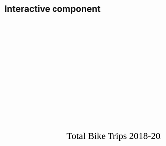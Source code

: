 # Interactive component

<html lang="en">
    
    <head>
        <meta charset="utf-8">
        <title></title>
        <script src="https://d3js.org/d3.v6.js"></script>
        <style type ="text/css">
        </style>
    </head>
    
    <body>
    
    <svg width="1000" height="300" id="svg1"></svg>
    <svg width="1000" height="300" id="svg2"></svg>
    
    <script>
    
      var svg1 = d3.select("#svg1")
      var margin = {top: 20, right: 50, bottom: 30, left: 50}
      var width =  svg1.attr("width") - margin.left - margin.right
      var height = svg1.attr("height") - margin.top - margin.bottom
      var g1 = svg1.append("g").attr("transform", `translate(${margin.left}, ${margin.top})`);

      var xScale = d3.scaleBand().domain(d3.range(24)).range([0, width]).paddingInner(0.05);
      var yScale = d3.scaleLinear().domain([0, 4000]).range([height, 0]);
        
      var xAxis = d3.axisBottom(xScale);
      var yAxis = d3.axisLeft(yScale);
      
      g1.append("g").attr("transform", `translate(0, ${height})`).call(xAxis);
      g1.append("g").call(yAxis);
      g1.append("g").call(yAxis);
      
      var readfile = function(d){
        return {
          is_weekend: d.is_weekend,
          hour: d.hour,
          trips: d.total_num_trips/1000 
        }
      };
      
      d3.csv("https://raw.githubusercontent.com/ds-eda-viz/NYC-Bike-Share/main/rendered_data/weekend_weekday_dist.csv", readfile)
        .then(function(data){
          
          var weekday = data.filter(function(d) {return d.is_weekend == "weekday";});
          var bars = g1.selectAll(".bar").data(weekday).enter().append("rect").attr("class", "bar")
          
          bars.attr("x", function(d) {return xScale(d.hour);})
          .attr("y", function(d) {return yScale(d.trips);})
          .attr("width", xScale.bandwidth()*0.95)
          .attr("height", function(d) {return height - yScale(d.trips)})
          .attr("fill", "steelblue")
          .on("mouseover", function(){ d3.select(this).attr("fill", "orange");})
          .on("mouseout", function(){ d3.select(this).attr("fill", "steelblue");});
          
          g1.append("text")
          .attr("x", "10")
          .attr("y", "20")
          .text("Number of Trips during Weekdays");
          g1.append("text")
          .attr("x", "10")
          .attr("y", "40")
          .text("(in thousands)");
          
        });
        
      /////////////
      
      var svg = d3.select("#svg2")
      var margin = {top: 20, right: 50, bottom: 30, left: 50}
      var width =  svg.attr("width") - margin.left - margin.right
      var height = svg.attr("height") - margin.top - margin.bottom
      var g2 = svg.append("g").attr("transform", `translate(${margin.left}, ${margin.top})`);
      
      var xScale = d3.scaleBand().domain(d3.range(24)).range([0, width]);
      var yScale = d3.scaleLinear().domain([0, 4000]).range([height, 0]);
        
      var xAxis = d3.axisBottom(xScale);
      var yAxis = d3.axisLeft(yScale);
      
      g2.append("g").attr("transform", `translate(0, ${height})`).call(xAxis);
      g2.append("g").call(yAxis)
      
      d3.csv("https://raw.githubusercontent.com/ds-eda-viz/NYC-Bike-Share/main/rendered_data/weekend_weekday_dist.csv", readfile)
        .then(function(data){
          var weekend = data.filter(function(d) {return d.is_weekend == "weekend";})
          var bars = g2.selectAll(".bar").data(weekend).enter().append("rect").attr("class", "bar")
          
          bars.attr("x", function(d) {return xScale(d.hour);})
          .attr("y", function(d) {return yScale(d.trips);})
          .attr("width", xScale.bandwidth()*0.95)
          .attr("height", function(d) {return height - yScale(d.trips)})
          .attr("fill", "steelblue")
          .on("mouseover", function(){ d3.select(this).attr("fill", "orange");})
          .on("mouseout", function(){ d3.select(this).attr("fill", "steelblue");});
          
          g2.append("text")
          .attr("x", "10")
          .attr("y", "20")
          .text("Number of Trips during Weekends");
          g2.append("text")
          .attr("x", "10")
          .attr("y", "40")
          .text("(in thousands)");
        });
    
    </script>
    
    </body>


<head>
        <meta charset="utf-8">
        <title></title>
        <script src="https://d3js.org/d3.v6.js"></script>
        <style type ="text/css">
      .line18 {
        fill: none;
        stroke: steelblue;
        stroke-width: 2.0px;
      }
	  #format1{
			  font-size:30px;
			  font-family:Palatino;}
			  
	 
        </style>
    </head>
    <body>
    <svg width="800" height="400" id ="svg3">
	<text id="format1" x="200" y="80">Total Bike Trips 2018-2020</text>
	</svg>
    <script>
      var svg = d3.select("#svg3")
      var margin = {top: 100, right: 50, bottom: 30, left: 60}
      var width =  +svg.attr("width") - margin.left - margin.right
      var height = +svg.attr("height") - margin.top - margin.bottom
      var g = svg.append("g").attr("transform", `translate(${margin.left}, ${margin.top})`);
      var parseTime = d3.timeParse("%b-%y");
      var xScale = d3.scaleTime().range([0, width]);
      var yScale = d3.scaleLinear()
        .domain([70000, 3000000])
        .range([height, 0]);
      var line = d3.line()
        .x(d => xScale(d.date))
        .y(d => yScale(d.high));
      var data = 
      [{"date":"Jan-18","high":718994},
		{"date":"Feb-18","high":843114},
		{"date":"Mar-18","high":976672},
		{"date":"Apr-18","high":1307543},
		{"date":"May-18","high":1824710},
		{"date":"Jun-18","high":1953103},
		{"date":"Jul-18","high":1913625},
		{"date":"Aug-18","high":1977177},
		{"date":"Sep-18","high":1877884},
		{"date":"Oct-18","high":1878657},
		{"date":"Nov-18","high":1260355},
		{"date":"Dec-18","high":1016505},
		{"date":"Jan-19","high":967287},
		{"date":"Feb-19","high":943744},
		{"date":"Mar-19","high":1327960},
		{"date":"Apr-19","high":1766094},
		{"date":"May-19","high":1924563},
		{"date":"Jun-19","high":2125370},
		{"date":"Jul-19","high":2181064},
		{"date":"Aug-19","high":2344224},
		{"date":"Sep-19","high":2444900},
		{"date":"Oct-19","high":2092573},
		{"date":"Nov-19","high":1478708},
		{"date":"Dec-19","high":955210},
		{"date":"Jan-20","high":1240596},
		{"date":"Feb-20","high":1146830},
		{"date":"Mar-20","high":1068457},
		{"date":"Apr-20","high":682762},
		{"date":"May-20","high":1487890},
		{"date":"Jun-20","high":1882273},
		{"date":"Jul-20","high":2105808},
		{"date":"Aug-20","high":2329514},
		{"date":"Sep-20","high":2488225},
		{"date":"Oct-20","high":2248869}];
		
      data.forEach(function(d) {
            d.date = parseTime(d.date);
      });
     
      xScale
        .domain(d3.extent(data, d => d.date));
        
      g.append("g")
          .attr("transform", `translate(0, ${height})`)
          .call(d3.axisBottom(xScale).ticks(18));
      g.append("g")
          .call(d3.axisLeft(yScale))
      g.append("path")
          .datum(data)
          .attr("class", "line18")
          .attr("fill", "none")
          .attr("d", line);
		  
	  let totalLength18 = svg.select('.line18').node().getTotalLength();

	  svg.select('.line18')
		.attr("stroke-dasharray", totalLength18 + " " + totalLength18)
		.attr("stroke-dashoffset", totalLength18)
		.transition() // Call Transition Method
		.duration(2000) // Set Duration timing (ms)
		.ease(d3.easeLinear) // Set Easing option
		.attr("stroke-dashoffset", 0); 
</script>
    </body>


</html>


